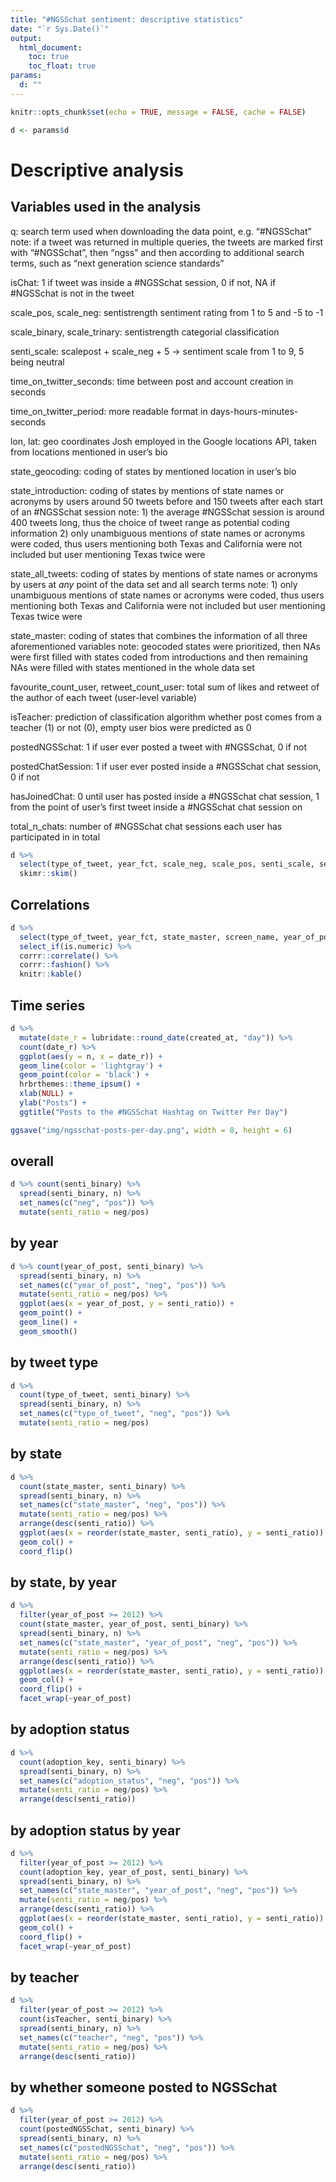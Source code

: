 ```yaml
---
title: "#NGSSchat sentiment: descriptive statistics"
date: "`r Sys.Date()`"
output:
  html_document:
    toc: true
    toc_float: true
params:
  d: ""
---
```


```r
knitr::opts_chunk$set(echo = TRUE, message = FALSE, cache = FALSE)
```

```r
d <- params$d
```

# Descriptive analysis

## Variables used in the analysis

q: search term used when downloading the data point, e.g. "#NGSSchat"
note: if a tweet was returned in multiple queries, the tweets are marked first
with "#NGSSchat", then "ngss" and then according to additional search
terms, such as "next generation science standards"

isChat: 1 if tweet was inside a #NGSSchat session, 0 if not, NA if #NGSSchat is not in 
the tweet

scale_pos, scale_neg: sentistrength sentiment rating from 1 to 5 and -5 to -1

scale_binary, scale_trinary: sentistrength categorial classification

senti_scale: scalepost + scale_neg + 5 -> sentiment scale from 1 to 9, 5 being neutral

time_on_twitter_seconds: time between post and account creation in seconds

time_on_twitter_period: more readable format in days-hours-minutes-seconds

lon, lat: geo coordinates Josh employed in the Google locations API, taken from
locations mentioned in user's bio

state_geocoding: coding of states by mentioned location in user's bio

state_introduction: coding of states by mentions of state names or acronyms by
users around 50 tweets before and 150 tweets after each start
of an #NGSSchat session
note: 1) the average #NGSSchat session is around 400 tweets long, thus the 
choice of tweet range as potential coding information
2) only unambiguous mentions of state names or acronyms were coded, thus
users mentioning both Texas and California were not included but
user mentioning Texas twice were

state_all_tweets: coding of states by mentions of state names or acronyms by users
at _any_ point of the data set and all search terms
note: 1) only unambiguous mentions of state names or acronyms were coded, thus
users mentioning both Texas and California were not included but
user mentioning Texas twice were

state_master: coding of states that combines the information of all three aforementioned
variables
note: geocoded states were prioritized, then NAs were first filled with states
coded from introductions and then remaining NAs were filled with states
mentioned in the whole data set

favourite_count_user, retweet_count_user: total sum of likes and retweet of the
author of each tweet (user-level variable)

isTeacher: prediction of classification algorithm whether post comes from a teacher (1)
or not (0), empty user bios were predicted as 0

postedNGSSchat: 1 if user ever posted a tweet with #NGSSchat, 0 if not

postedChatSession: 1 if user ever posted inside a #NGSSchat chat session, 0 if not

hasJoinedChat: 0 until user has posted inside a #NGSSchat chat session,
1 from the point of user's first tweet inside a #NGSSchat chat session on

total_n_chats: number of #NGSSchat chat sessions each user has participated in in total


```r
d %>% 
  select(type_of_tweet, year_fct, scale_neg, scale_pos, senti_scale, senti_binary, state_master, screen_name, year_of_post, near_adoption, before_adoption, after_adoption, no_adoption, favorite_count_user, retweet_count_user, followers_count, friends_count, time_on_twitter_period, reply_count, favorite_count, retweet_count, statuses_count, isTeacher, postedNGSSchat, postedChatSession, hasJoinedChat, total_n_chats) %>% 
  skimr::skim()
```

## Correlations

```r
d %>% 
  select(type_of_tweet, year_fct, state_master, screen_name, year_of_post, near_adoption, before_adoption, after_adoption, no_adoption, favorite_count_user, retweet_count_user, followers_count, friends_count, time_on_twitter_period, reply_count, favorite_count, retweet_count, statuses_count, isTeacher, postedNGSSchat, postedChatSession, hasJoinedChat, total_n_chats) %>% 
  select_if(is.numeric) %>% 
  corrr::correlate() %>% 
  corrr::fashion() %>%
  knitr::kable()
```

## Time series

```r
d %>% 
  mutate(date_r = lubridate::round_date(created_at, "day")) %>% 
  count(date_r) %>% 
  ggplot(aes(y = n, x = date_r)) +
  geom_line(color = 'lightgray') +
  geom_point(color = 'black') +
  hrbrthemes::theme_ipsum() +
  xlab(NULL) +
  ylab("Posts") +
  ggtitle("Posts to the #NGSSchat Hashtag on Twitter Per Day")

ggsave("img/ngsschat-posts-per-day.png", width = 8, height = 6)
```

## overall

```r
d %>% count(senti_binary) %>% 
  spread(senti_binary, n) %>% 
  set_names(c("neg", "pos")) %>% 
  mutate(senti_ratio = neg/pos)
```

## by year 

```r
d %>% count(year_of_post, senti_binary) %>% 
  spread(senti_binary, n) %>% 
  set_names(c("year_of_post", "neg", "pos")) %>%
  mutate(senti_ratio = neg/pos) %>% 
  ggplot(aes(x = year_of_post, y = senti_ratio)) +
  geom_point() +
  geom_line() +
  geom_smooth()
```

## by tweet type

```r
d %>% 
  count(type_of_tweet, senti_binary) %>% 
  spread(senti_binary, n) %>% 
  set_names(c("type_of_tweet", "neg", "pos")) %>% 
  mutate(senti_ratio = neg/pos)
```

## by state

```r
d %>% 
  count(state_master, senti_binary) %>% 
  spread(senti_binary, n) %>% 
  set_names(c("state_master", "neg", "pos")) %>% 
  mutate(senti_ratio = neg/pos) %>% 
  arrange(desc(senti_ratio)) %>% 
  ggplot(aes(x = reorder(state_master, senti_ratio), y = senti_ratio)) +
  geom_col() +
  coord_flip()
```

## by state, by year

```r
d %>% 
  filter(year_of_post >= 2012) %>% 
  count(state_master, year_of_post, senti_binary) %>% 
  spread(senti_binary, n) %>% 
  set_names(c("state_master", "year_of_post", "neg", "pos")) %>% 
  mutate(senti_ratio = neg/pos) %>% 
  arrange(desc(senti_ratio)) %>% 
  ggplot(aes(x = reorder(state_master, senti_ratio), y = senti_ratio)) +
  geom_col() +
  coord_flip() +
  facet_wrap(~year_of_post)
```

## by adoption status

```r
d %>% 
  count(adoption_key, senti_binary) %>% 
  spread(senti_binary, n) %>% 
  set_names(c("adoption_status", "neg", "pos")) %>% 
  mutate(senti_ratio = neg/pos) %>% 
  arrange(desc(senti_ratio))
```

## by adoption status by year

```r
d %>% 
  filter(year_of_post >= 2012) %>% 
  count(adoption_key, year_of_post, senti_binary) %>% 
  spread(senti_binary, n) %>% 
  set_names(c("state_master", "year_of_post", "neg", "pos")) %>% 
  mutate(senti_ratio = neg/pos) %>% 
  arrange(desc(senti_ratio)) %>% 
  ggplot(aes(x = reorder(state_master, senti_ratio), y = senti_ratio)) +
  geom_col() +
  coord_flip() +
  facet_wrap(~year_of_post)
```

## by teacher

```r
d %>% 
  filter(year_of_post >= 2012) %>% 
  count(isTeacher, senti_binary) %>% 
  spread(senti_binary, n) %>% 
  set_names(c("teacher", "neg", "pos")) %>% 
  mutate(senti_ratio = neg/pos) %>% 
  arrange(desc(senti_ratio))
```

## by whether someone posted to NGSSchat

```r
d %>% 
  filter(year_of_post >= 2012) %>% 
  count(postedNGSSchat, senti_binary) %>% 
  spread(senti_binary, n) %>% 
  set_names(c("postedNGSSchat", "neg", "pos")) %>% 
  mutate(senti_ratio = neg/pos) %>% 
  arrange(desc(senti_ratio))
```
